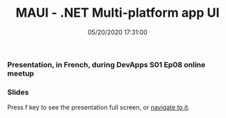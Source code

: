 ﻿---
title: 'MAUI - .NET Multi-platform app UI'
permalink: /2021/10/19/maui-dotnet-multi-platform-app-ui/
date: 05/20/2020 17:31:00
disqusIdentifier: 20211019013205
tags: [.NET, MAUI]
excerpt: Presentation, in French, during DevApps S01 Ep08 online meetup
slides: https://laurentkempe.com/presentations/dotNET%20Multi-platform%20App%20UI/#/
---

### Presentation, in French, during DevApps S01 Ep08 online meetup

<Plyr video="f3HyVYr0LRA" start="74" />

### Slides

Press f key to see the presentation full screen, or [navigate to it](https://laurentkempe.com/presentations/dotNET%20Multi-platform%20App%20UI/#/).

<Reveal src="https://laurentkempe.com/presentations/dotNET%20Multi-platform%20App%20UI/#/" />
